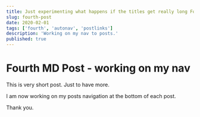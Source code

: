 ```yaml
---
title: Just experimenting what happens if the titles get really long Fourth MD Post
slug: fourth-post
date: 2020-02-01
tags: ['fourth', 'autonav', 'postlinks']
description: 'Working on my nav to posts.'
published: true
---
```




# Fourth MD Post - working on my nav

This is very short post.
Just to have more.

I am now working on my posts navigation at the bottom of each post.

Thank you.